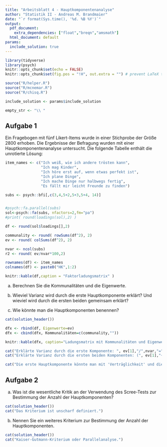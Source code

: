 ```yaml
---
title: "Arbeitsblatt 4 - Hauptkomponentenanalyse"
author: "Statistik II - Andreas M. Brandmaier"
date: "`r format(Sys.time(), '%d. %B %Y')`"
output:
  pdf_document: 
    extra_dependencies: ["float","breqn","amsmath"]
  html_document: default
params:
  include_solution: true
---
```


```r
library(tidyverse)
library(psych)
knitr::opts_chunk$set(echo = FALSE)
knitr::opts_chunk$set(fig.pos = "!H", out.extra = "") # prevent LaTeX tables from floating around

source("R/helper.R")
source("R/mcnemar.R")
source("R/chisq.R")

include_solution <- params$include_solution

empty_str <- "\\ "


```

## Aufgabe 1

Ein Fragebogen mit fünf Likert-Items wurde in einer Stichprobe der Größe 2800 erhoben. Die Ergebnisse der Befragung wurden mit einer Hauptkomponentenanalyse untersucht. Die folgende Tabelle enthält die unrotierte Lösung:

```r

item_names <- c("Ich weiß, wie ich andere trösten kann",
                "Ich mag Kinder",
                "Ich höre erst auf, wenn etwas perfekt ist",
                "Ich plane Dinge",
                "Ich mache Dinge nur halbwegs fertig",
                "Es fällt mir leicht Freunde zu finden")

subs <- psych::bfi[,c(3,4,5+2,5+3,5+4, 14)]


#psych::fa.parallel(subs)
sol<-psych::fa(subs, nfactors=2,fm="pa")
#print( round(loadings(sol),2) )

df <- round(sol$loadings[],2)

communality <- round( rowSums(df^2), 2)
ev <- round( colSums(df^2), 2)

nvar <- ncol(subs)
r2 <- round( ev/nvar*100,2)

rownames(df) <- item_names
colnames(df) <- paste0("HK",1:2)

knitr::kable(df,caption = "Faktorladungsmatrix" )
```

a) Berechnen Sie die Kommunalitäten und die Eigenwerte.

b) Wieviel Varianz wird durch die erste Hauptkomponente erklärt? Und wieviel wird durch die ersten beiden gemeinsam erklärt?

c) Wie könnte man die Hauptkomponenten benennen?

```r
cat(solution_header())

dfx <- rbind(df, Eigenwerte=ev)
dfx <- cbind(dfx, Kommunalitäten=c(communality,""))

knitr::kable(dfx, caption="Ladungsmatrix mit Kommunalitäten und Eigenwerten")

cat("Erklärte Varianz durch die erste Komponente: ", ev[1],"/",nvar,"=", r2[1],"%.\n")
cat("Erklärte Varianz durch die ersten beiden Komponenten: (", ev[1],"+",ev[2],")/",nvar,"=", sum(r2),"%.\n")

cat("Die erste Hauptkomponente könnte man mit 'Verträglichkeit' und die zweite Hauptkomponente mit 'Gewissenhaftigkeit' bezeichnen, wenn man im Fünf-Faktor-Modell der Persönlichkeit bleibt (tatsächlich wird das letzte Item eigentlich der Dimension 'Extraversion' zugerechnet). Andere Bezeichnungen sind natürlich möglich.")
```


## Aufgabe 2

a) Was ist die wesentliche Kritik an der Verwendung des Scree-Tests zur Bestimmung der Anzahl der Hauptkomponenten?

```r
cat(solution_header())
cat("Das Kriterium ist unscharf definiert.")
```

b) Nennen Sie ein weiteres Kriterium zur Bestimmung der Anzahl der Hauptkomponenten.

```r
cat(solution_header())
cat("Kaiser-Gutmann-Kriterium oder Parallelanalyse.")
```